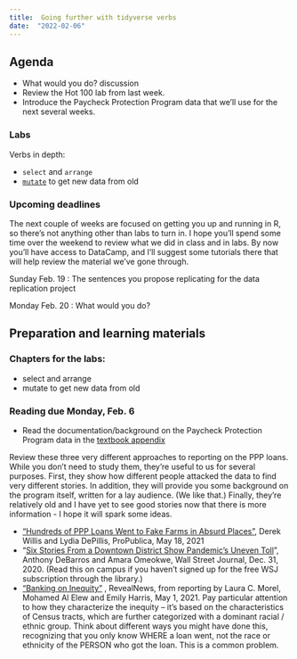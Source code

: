```yaml
---
title:  Going further with tidyverse verbs
date:  "2022-02-06"
--- 
```


## Agenda

* What would you do? discussion
* Review the Hot 100 lab from last week. 
* Introduce the Paycheck Protection Program data that we'll use for the next several weeks. 


### Labs 

Verbs in depth:

* [`select` and `arrange`]{.text-danger}
* [`mutate`](https://cronkitedata.github.io/djtextbook/r-verb-mutate.html) to get new data from old

### Upcoming deadlines

The next couple of weeks are focused on getting you up and running in R, so there's not anything other than labs to turn in. I hope you'll spend some time over the weekend to review what we did in class and in labs. By now you'll have access to DataCamp, and I'll suggest some tutorials there that will help review the material we've gone through. 

[Sunday Feb. 19]{.sked-dates} : The sentences you propose replicating for the data replication project

[Monday Feb. 20]{.sked-dates} : What would you do? 

## Preparation and learning materials

### Chapters for the labs: 

* select and arrange
* mutate to get new data from old

### Reading due Monday, Feb. 6

* Read the documentation/background on the Paycheck Protection Program data in the [textbook appendix](https://cronkitedata.github.io/djtextbook/appendix-ppp.html)

Review these three very different approaches to reporting on the PPP loans. While you don't need to study them, they're useful to us for several purposes. First, they show how different people attacked the data to find very different stories. In addition, they will provide you some background on the program itself, written for a lay audience. (We like that.) Finally, they're relatively old and I have yet to see good stories now that there is more information - I hope it will spark some ideas. 

* ["Hundreds of PPP Loans Went to Fake Farms in Absurd Places"](https://www.propublica.org/article/ppp-farms), Derek Willis and Lydia DePillis, ProPublica, May 18, 2021
* "[Six Stories From a Downtown District Show Pandemic's Uneven Toll](https://www.wsj.com/articles/some-asheville-businesses-thrived-with-government-backed-ppp-loans-others-struggled-11609426801)",  Anthony DeBarros and Amara Omeokwe, Wall Street Journal, Dec. 31, 2020. (Read this on campus if you haven't signed up for the free WSJ subscription through the library.)
* ["Banking on Inequity"](https://revealnews.org/podcast/banking-on-inequity/) , RevealNews, from reporting by Laura C. Morel, Mohamed Al Elew and Emily Harris, May 1, 2021. Pay particular attention to how they characterize the inequity -- it's based on the characteristics of Census tracts, which are further categorized with a dominant racial / ethnic group. Think about different ways you might have done this, recognizing that you only know WHERE a loan went, not the race or ethnicity of the PERSON who got the loan. This is a common problem. 









